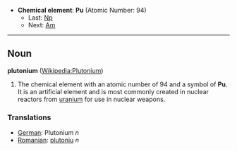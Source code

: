 *'''Chemical element''': '''Pu''' (Atomic Number: 94)
**Last: [[Neptunium|Np]]
**Next: [[Americium|Am]]
----
== Noun ==
'''plutonium''' ([[en:Plutonium|Wikipedia:Plutonium]])

#The chemical element with an atomic number of 94 and a symbol of '''Pu'''.  It is an artificial element and is most commonly created in nuclear reactors from [[uranium]] for use in nuclear weapons.

===Translations===
*[[German]]: Plutonium ''n''
*[[Romanian]]: [[plutoniu]] ''n''